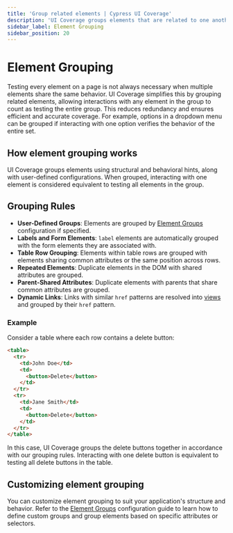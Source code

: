 ```yaml
---
title: 'Group related elements | Cypress UI Coverage'
description: 'UI Coverage groups elements that are related to one another through structural or behavioral hints, but this is configurable.'
sidebar_label: Element Grouping
sidebar_position: 20
---
```


# Element Grouping

<UICovAddon />

Testing every element on a page is not always necessary when multiple elements share the same behavior. UI Coverage simplifies this by grouping related elements, allowing interactions with any element in the group to count as testing the entire group. This reduces redundancy and ensures efficient and accurate coverage. For example, options in a dropdown menu can be grouped if interacting with one option verifies the behavior of the entire set.

## How element grouping works

UI Coverage groups elements using structural and behavioral hints, along with user-defined configurations. When grouped, interacting with one element is considered equivalent to testing all elements in the group.

## Grouping Rules

- **User-Defined Groups**: Elements are grouped by [Element Groups](/ui-coverage/configuration/elementgroups) configuration if specified.
- **Labels and Form Elements**: `label` elements are automatically grouped with the form elements they are associated with.
- **Table Row Grouping**: Elements within table rows are grouped with elements sharing common attributes or the same position across rows.
- **Repeated Elements**: Duplicate elements in the DOM with shared attributes are grouped.
- **Parent-Shared Attributes**: Duplicate elements with parents that share common attributes are grouped.
- **Dynamic Links**: Links with similar `href` patterns are resolved into [views](/ui-coverage/configuration/views) and grouped by their `href` pattern.

### Example

Consider a table where each row contains a delete button:

```html
<table>
  <tr>
    <td>John Doe</td>
    <td>
      <button>Delete</button>
    </td>
  </tr>
  <tr>
    <td>Jane Smith</td>
    <td>
      <button>Delete</button>
    </td>
  </tr>
</table>
```

In this case, UI Coverage groups the delete buttons together in accordance with our grouping rules. Interacting with one delete button is equivalent to testing all delete buttons in the table.

## Customizing element grouping

You can customize element grouping to suit your application's structure and behavior. Refer to the [Element Groups](/ui-coverage/configuration/elementgroups) configuration guide to learn how to define custom groups and group elements based on specific attributes or selectors.
